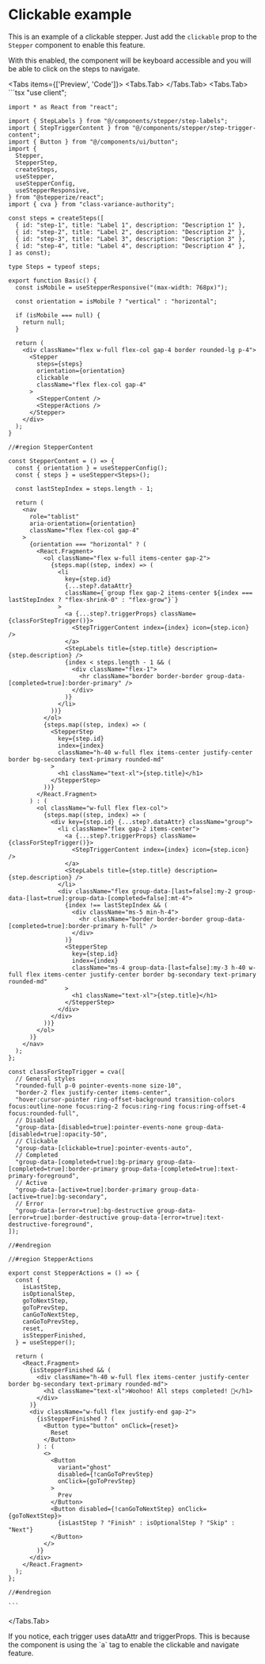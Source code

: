 
# Clickable example

This is an example of a clickable stepper. Just add the `clickable` prop to the `Stepper` component to enable this feature.

With this enabled, the component will be keyboard accessible and you will be able to click on the steps to navigate.
 
<Tabs items={['Preview', 'Code']}>
  <Tabs.Tab>
    <Clickable />
  </Tabs.Tab>
  <Tabs.Tab>
    ```tsx
    "use client";

    import * as React from "react";

    import { StepLabels } from "@/components/stepper/step-labels";
    import { StepTriggerContent } from "@/components/stepper/step-trigger-content";
    import { Button } from "@/components/ui/button";
    import {
      Stepper,
      StepperStep,
      createSteps,
      useStepper,
      useStepperConfig,
      useStepperResponsive,
    } from "@stepperize/react";
    import { cva } from "class-variance-authority";

    const steps = createSteps([
      { id: "step-1", title: "Label 1", description: "Description 1" },
      { id: "step-2", title: "Label 2", description: "Description 2" },
      { id: "step-3", title: "Label 3", description: "Description 3" },
      { id: "step-4", title: "Label 4", description: "Description 4" },
    ] as const);

    type Steps = typeof steps;

    export function Basic() {
      const isMobile = useStepperResponsive("(max-width: 768px)");

      const orientation = isMobile ? "vertical" : "horizontal";

      if (isMobile === null) {
        return null;
      }

      return (
        <div className="flex w-full flex-col gap-4 border rounded-lg p-4">
          <Stepper
            steps={steps}
            orientation={orientation}
            clickable
            className="flex flex-col gap-4"
          >
            <StepperContent />
            <StepperActions />
          </Stepper>
        </div>
      );
    }

    //#region StepperContent

    const StepperContent = () => {
      const { orientation } = useStepperConfig();
      const { steps } = useStepper<Steps>();

      const lastStepIndex = steps.length - 1;

      return (
        <nav
          role="tablist"
          aria-orientation={orientation}
          className="flex flex-col gap-4"
        >
          {orientation === "horizontal" ? (
            <React.Fragment>
              <ol className="flex w-full items-center gap-2">
                {steps.map((step, index) => (
                  <li
                    key={step.id}
                    {...step?.dataAttr}
                    className={`group flex gap-2 items-center ${index === lastStepIndex ? "flex-shrink-0" : "flex-grow"}`}
                  >
                    <a {...step?.triggerProps} className={classForStepTrigger()}>
                      <StepTriggerContent index={index} icon={step.icon} />
                    </a>
                    <StepLabels title={step.title} description={step.description} />
                    {index < steps.length - 1 && (
                      <div className="flex-1">
                        <hr className="border border-border group-data-[completed=true]:border-primary" />
                      </div>
                    )}
                  </li>
                ))}
              </ol>
              {steps.map((step, index) => (
                <StepperStep
                  key={step.id}
                  index={index}
                  className="h-40 w-full flex items-center justify-center border bg-secondary text-primary rounded-md"
                >
                  <h1 className="text-xl">{step.title}</h1>
                </StepperStep>
              ))}
            </React.Fragment>
          ) : (
            <ol className="w-full flex flex-col">
              {steps.map((step, index) => (
                <div key={step.id} {...step?.dataAttr} className="group">
                  <li className="flex gap-2 items-center">
                    <a {...step?.triggerProps} className={classForStepTrigger()}>
                      <StepTriggerContent index={index} icon={step.icon} />
                    </a>
                    <StepLabels title={step.title} description={step.description} />
                  </li>
                  <div className="flex group-data-[last=false]:my-2 group-data-[last=true]:group-data-[completed=false]:mt-4">
                    {index !== lastStepIndex && (
                      <div className="ms-5 min-h-4">
                        <hr className="border border-border group-data-[completed=true]:border-primary h-full" />
                      </div>
                    )}
                    <StepperStep
                      key={step.id}
                      index={index}
                      className="ms-4 group-data-[last=false]:my-3 h-40 w-full flex items-center justify-center border bg-secondary text-primary rounded-md"
                    >
                      <h1 className="text-xl">{step.title}</h1>
                    </StepperStep>
                  </div>
                </div>
              ))}
            </ol>
          )}
        </nav>
      );
    };

    const classForStepTrigger = cva([
      // General styles
      "rounded-full p-0 pointer-events-none size-10",
      "border-2 flex justify-center items-center",
      "hover:cursor-pointer ring-offset-background transition-colors focus:outline-none focus:ring-2 focus:ring-ring focus:ring-offset-4 focus:rounded-full",
      // Disabled
      "group-data-[disabled=true]:pointer-events-none group-data-[disabled=true]:opacity-50",
      // Clickable
      "group-data-[clickable=true]:pointer-events-auto",
      // Completed
      "group-data-[completed=true]:bg-primary group-data-[completed=true]:border-primary group-data-[completed=true]:text-primary-foreground",
      // Active
      "group-data-[active=true]:border-primary group-data-[active=true]:bg-secondary",
      // Error
      "group-data-[error=true]:bg-destructive group-data-[error=true]:border-destructive group-data-[error=true]:text-destructive-foreground",
    ]);

    //#endregion

    //#region StepperActions

    export const StepperActions = () => {
      const {
        isLastStep,
        isOptionalStep,
        goToNextStep,
        goToPrevStep,
        canGoToNextStep,
        canGoToPrevStep,
        reset,
        isStepperFinished,
      } = useStepper();

      return (
        <React.Fragment>
          {isStepperFinished && (
            <div className="h-40 w-full flex items-center justify-center border bg-secondary text-primary rounded-md">
              <h1 className="text-xl">Woohoo! All steps completed! 🎉</h1>
            </div>
          )}
          <div className="w-full flex justify-end gap-2">
            {isStepperFinished ? (
              <Button type="button" onClick={reset}>
                Reset
              </Button>
            ) : (
              <>
                <Button
                  variant="ghost"
                  disabled={!canGoToPrevStep}
                  onClick={goToPrevStep}
                >
                  Prev
                </Button>
                <Button disabled={!canGoToNextStep} onClick={goToNextStep}>
                  {isLastStep ? "Finish" : isOptionalStep ? "Skip" : "Next"}
                </Button>
              </>
            )}
          </div>
        </React.Fragment>
      );
    };

    //#endregion

    ```
  </Tabs.Tab>
</Tabs>

<Callout type="info">
  If you notice, each trigger uses dataAttr and triggerProps. This is because the component is using the `a` tag to enable the clickable and navigate feature.
</Callout>